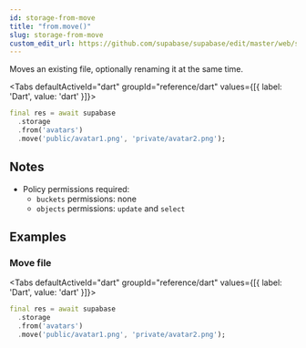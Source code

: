 ```yaml
---
id: storage-from-move
title: "from.move()"
slug: storage-from-move
custom_edit_url: https://github.com/supabase/supabase/edit/master/web/spec/dart.yml
---
```



Moves an existing file, optionally renaming it at the same time.


<Tabs
  defaultActiveId="dart"
  groupId="reference/dart"
  values={[{ label: 'Dart', value: 'dart' }]}>

<TabsPanel id="dart" label="dart">

```dart
final res = await supabase
  .storage
  .from('avatars')
  .move('public/avatar1.png', 'private/avatar2.png');
```


</TabsPanel>

</Tabs>





## Notes

- Policy permissions required:
  - `buckets` permissions: none 
  - `objects` permissions: `update` and `select`










## Examples

### Move file



<Tabs
  defaultActiveId="dart"
  groupId="reference/dart"
  values={[{ label: 'Dart', value: 'dart' }]}>

<TabsPanel id="dart" label="dart">

```dart
final res = await supabase
  .storage
  .from('avatars')
  .move('public/avatar1.png', 'private/avatar2.png');
```


</TabsPanel>

</Tabs>